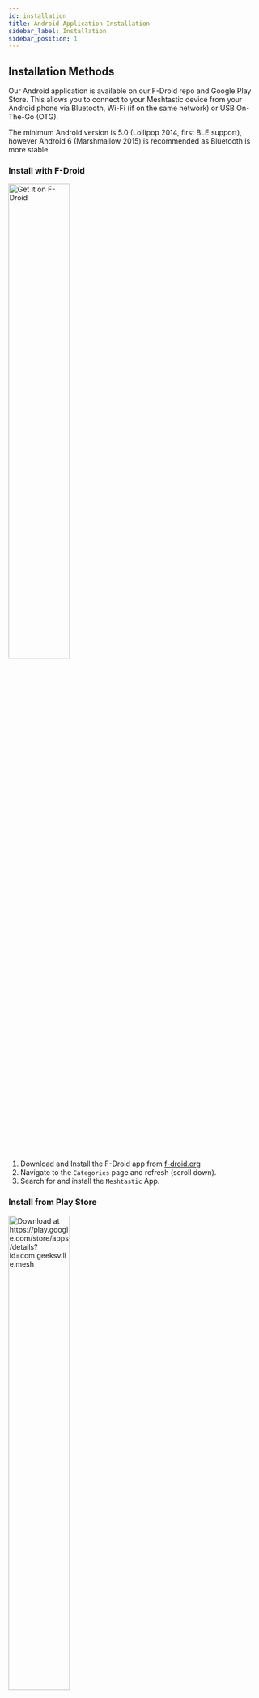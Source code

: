 ```yaml
---
id: installation
title: Android Application Installation
sidebar_label: Installation
sidebar_position: 1
---
```


## Installation Methods

Our Android application is available on our F-Droid repo and Google Play Store. This allows you to connect to your Meshtastic device from your Android phone via Bluetooth, Wi-Fi (if on the same network) or USB On-The-Go (OTG).

The minimum Android version is 5.0 (Lollipop 2014, first BLE support), however Android 6 (Marshmallow 2015) is recommended as Bluetooth is more stable.

### Install with F-Droid

<p float="center">
  <a href="https://f-droid.org/packages/com.geeksville.mesh/">
    <img
      alt="Get it on F-Droid"
      src="https://fdroid.gitlab.io/artwork/badge/get-it-on.png"
      width="49%"
    />
  </a>
</p>

1. Download and Install the F-Droid app from [f-droid.org](https://f-droid.org/)
2. Navigate to the `Categories` page and refresh (scroll down).
3. Search for and install the `Meshtastic` App.

### Install from Play Store

<p float="center">
  <a href="https://play.google.com/store/apps/details?id=com.geeksville.mesh">
    <img
      alt="Download at https://play.google.com/store/apps/details?id=com.geeksville.mesh"
      src="https://play.google.com/intl/en_us/badges/static/images/badges/en_badge_web_generic.png"
      width="49%"
    />
  </a>
</p>

There is a Play Store [testing program](https://play.google.com/apps/testing/com.geeksville.mesh) with the latest cutting edge changes, though this may come with extra bugs.

_Google Play and the Google Play logo are trademarks of Google LLC._

### Install by Sideloading

<p float="center">
  <a href="https://github.com/meshtastic/Meshtastic-Android/releases/latest">
    <img
      alt="Download at https://github.com/meshtastic/Meshtastic-Android/releases/latest"
      src="/img/android/get-it-on-github.webp"
      width="49%"
    />
  </a>
</p>

The app can also be sideloaded by downloading the .APK from the [Github Releases](https://github.com/meshtastic/Meshtastic-Android/releases/latest) page.

If you do sideload, you may have to give your browser permissions to run a package installer. If you wish to view the code or contribute to development of the app, please visit the app's [GitHub page](https://github.com/meshtastic/Meshtastic-Android)

### Install with Obtainium

1. Download and Install the Obtanium app from [Github](https://github.com/ImranR98/Obtainium).
2. Open the Obtanium app and navigate to `+ Add App`.
3. You can easily search for the Android repo with the search field by typing `Meshtastic-Android` and selecting the `Meshtastic/Meshtastic-Android` repo. You may also manually enter the Meshtastic Android Github Releases address as follows: `https://github.com/meshtastic/Meshtastic-Android/releases`.
4. Under `Additional Options for Github` toggle as desired `Include prereleases`\* or `Fallback to older releases` and press `Add`.
5. The first time you add an application, obtainium will prompt you for permission to install unknown apps, you will need to toggle `Allow from this source` and press back. Obtainium will download the Android .APK from the Github release page.
6. Press `Install`. Android Installer will prompt "Do you want to install this app?" press `Install`.
7. Press `Open`.

Obtainium allows you to install and update Open-Source Apps directly from their releases pages, and receive notifications when new releases are made available.

\*Alpha releases include the latest cutting edge changes which may come with extra bugs. It is recommended that you follow the Meshtastic Alpha Testers Channel on [Discord](https://discord.com/invite/ktMAKGBnBs) if you decide to use these versions.
